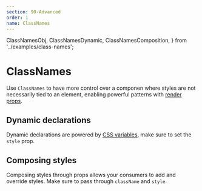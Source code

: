 ```yaml
---
section: 90-Advanced
order: 1
name: ClassNames
---
```


  ClassNamesObj,
  ClassNamesDynamic,
  ClassNamesComposition,
} from '../examples/class-names';

# ClassNames

Use `ClassNames` to have more control over a componen where styles are not necessarily tied to an element,
enabling powerful patterns with [render props](https://reactjs.org/docs/render-props.html).

<ClassNamesObj />

## Dynamic declarations

Dynamic declarations are powered by [CSS variables](https://developer.mozilla.org/en-US/docs/Web/CSS/Using_CSS_custom_properties),
make sure to set the `style` prop.

<ClassNamesDynamic />

## Composing styles

Composing styles through props allows your consumers to add and override styles.
Make sure to pass through `className` and `style`.

<ClassNamesComposition />
